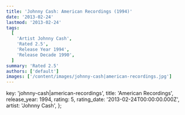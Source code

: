 ```yaml
---
title: 'Johnny Cash: American Recordings (1994)'
date: '2013-02-24'
lastmod: '2013-02-24'
tags:
  [
    'Artist Johnny Cash',
    'Rated 2.5',
    'Release Year 1994',
    'Release Decade 1990',
  ]
summary: 'Rated 2.5'
authors: ['default']
images: ['/content/images/johnny-cash|american-recordings.jpg']
---
```


  key: 'johnny-cash|american-recordings',
  title: 'American Recordings',
  release_year: 1994,
  rating: 5,
  rating_date: '2013-02-24T00:00:00.000Z',
  artist: 'Johnny Cash',
};

<MusicRating data={data} />
